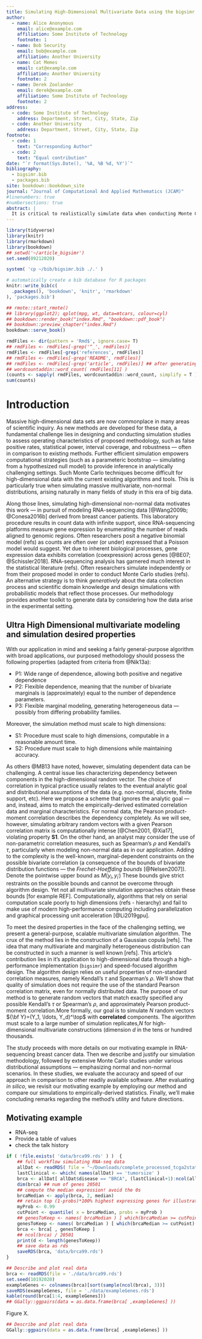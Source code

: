 ```yaml
--- 
title: Simulating High-Dimensional Multivariate Data using the bigsimr R Package
author:
  - name: Alice Anonymous
    email: alice@example.com
    affiliation: Some Institute of Technology
    footnote: 1
  - name: Bob Security
    email: bob@example.com
    affiliation: Another University
  - name: Cat Memes
    email: cat@example.com
    affiliation: Another University
    footnote: 2
  - name: Derek Zoolander
    email: derek@example.com
    affiliation: Some Institute of Technology
    footnote: 2
address:
  - code: Some Institute of Technology
    address: Department, Street, City, State, Zip
  - code: Another University
    address: Department, Street, City, State, Zip
footnote:
  - code: 1
    text: "Corresponding Author"
  - code: 2
    text: "Equal contribution"
date: "`r format(Sys.Date(), '%A, %B %d, %Y')`"
bibliography:
  - bigsimr.bib
  - packages.bib
site: bookdown::bookdown_site
journal: "Journal of Computational And Applied Mathematics (JCAM)"
#linenumbers: true
#numbersections: true
abstract: |
  It is critical to realistically simulate data when conducting Monte Carlo studies and methods. But measurements are often correlated and high dimensional in this era of big data, such as data obtained through high-throughput biomedical experiments. Due to computational complexity and a lack of user-friendly software available to simulate these massive multivariate constructions, researchers often resort to simulation designs that posit independence. This greatly diminishes insights into the empirical operating characteristics of any proposed methodology, such as false positive rates, statistical power, interval coverage, and robustness. This talk introduces the bigsimr R package that provides a general, scaleable procedure to simulate high-dimensional random vectors with given marginal characteristics and dependency measures. We'll describe the functions included in the package, including multi-core and graphical-processing-unit accelerated algorithms to simulate random vectors, estimate correlation matrices, and find close positive semi-definite matrices. Finally, we showcase the power of bigsimr by applying these functions to our motivating dataset --- RNA-sequencing data obtained from breast cancer tumor samples with sample size $n=1212$ patients and dimension $d>1000$.
---
```


<!-- keywords simulation multivariate models high-dimensional data R packages -->

```r
library(tidyverse)
library(knitr)
library(rmarkdown)
library(bookdown)
## setwd('~/article_bigsimr')
set.seed(09212020)
```

```r
system( 'cp ~/bib/bigsimr.bib ./.' )
```

```r
# automatically create a bib database for R packages
knitr::write_bib(c(
  .packages(), 'bookdown', 'knitr', 'rmarkdown'
), 'packages.bib')
```

```r
## rmote::start_rmote()
## library(ggplot2); qplot(mpg, wt, data=mtcars, colour=cyl)
## bookdown::render_book("index.Rmd", "bookdown::pdf_book")
## bookdown::preview_chapter("index.Rmd")
bookdown::serve_book()
```

```r
rmdFiles <- dir(pattern = 'Rmd$', ignore.case= T)
## rmdFiles <- rmdFiles[-grep('^_', rmdFiles)]
rmdFiles <- rmdFiles[-grep('references', rmdFiles)]
## rmdFiles <- rmdFiles[-grep('README', rmdFiles)]
## rmdFiles <- rmdFiles[-grep('article', rmdFiles)] ## after generating a single document
## wordcountaddin::word_count( rmdFiles[11] )
(counts <- sapply( rmdFiles, wordcountaddin::word_count, simplify = T ))
sum(counts)
```

# Introduction

Massive high-dimensional data sets are now commonplace in many areas of scientific inquiry.
As new methods are developed for these data, a fundamental challenge lies in designing and conducting simulation studies to assess operating characteristics of proposed methodology, such as false positive rates, statistical power, interval coverage, and robustness --- often in comparison to existing methods.
Further efficient simulation empowers computational strategies (such as a parameteric bootstrap --- simulating from a hypothesized null model) to provide inference in analytically challenging settings.
Such Monte Carlo techniques become difficult for high-dimensional data with the current existing algorithms and tools.
This is particularly true when simulating massive multivariate, non-normal distributions, arising naturally in many fields of study in this era of big data.

Along those lines, simulating high-dimensional non-normal data motivates this work --- in pursuit of modeling RNA-sequencing data [@Wang2009b; @Conesa2016b] derived from breast cancer patients. 
This laboratory procedure results in count data with infinite support, since RNA-sequencing platforms measure gene expression by enumerating the number of reads aligned to genomic regions. 
Often researchers posit a negative binomial model (refs) as counts are often over (or under) expressed that a Poisson model would suggest. Yet due to inherent biological processes, gene expression data exhibits correlation (coexpression) across genes [@BE07; @Schissler2018]. 
RNA-sequencing analysis has garnered much interest in the statistical literature (refs). 
Often researchers simulate independently or from their proposed model in order to conduct Monte Carlo studies (refs). 
An alternative strategy is to think *generatively* about the data collection process and scientific domain knowledge and design simulations with probabilistic models that reflect those processes.
Our methodology provides another toolkit to generate data by considering how the data arise in the experimental setting.

## Ultra High Dimensional multivariate modeling and simulation desired properties

With our application in mind and seeking a fairly general-purpose algorithm with broad applications, our purposed methodology should possess the following properties (adapted from criteria from @Nik13a):

* P1: Wide range of dependence, allowing both positive and negative dependence
* P2: Flexible dependence, meaning that the number of bivariate marginals is (approximately) equal to the number of dependence parameters.
* P3: Flexible marginal modeling, generating heterogeneous data --- possibly from differing probability families.

Moreover, the simulation method must scale to high dimensions:

* S1: Procedure must scale to high dimensions, computable in a reasonable amount time.
* S2: Procedure must scale to high dimensions while maintaining accuracy.

As others @MB13 have noted, however, simulating dependent data can be challenging. A central issue lies characterizing dependency between components in the high-dimensional random vector. The choice of correlation in typical practice usually relates to the eventual analytic goal and distributional assumptions of the data (e.g. non-normal, discrete, finite support, etc). Here we propose a scheme that ignores the analytic goal --- and, instead, aims to match the empirically-derived estimated correlation data and marginal characteristics. For normal data, the Pearson product-moment correlation describes the dependency completely. As we will see, however, simulating arbitrary random vectors with a given Pearson correlation matrix is computationally intense [@Chen2001, @Xia17], violating property **S1**. On the other hand, an analyst may consider the use of non-parametric correlation measures, such as Spearman's $\rho$ and Kendall's $\tau$, particularly when modeling non-normal data as in our application. Adding to the complexity is the well-known, marginal-dependent constraints on the possible bivariate correlation (a consequence of the bounds of bivariate distribution functions --- the *Frechet-Hoeffding bounds* [@Nelsen2007]). Denote the pointwise upper bound as $M(y_i, y_{i^\prime})$ These bounds give strict restraints on the possible bounds and cannot be overcome through algorithm design. Yet not all multivariate simulation approaches obtain these bounds [for example REF]. Computationally, algorithms that rely on serial computation scale poorly to high dimensions (refs - hierarchy) and fail to make use of modern high-performance computing including parallelization and graphical processing unit acceleration [@Li2019gpu].

To meet the desired properties in the face of the challenging setting, we present a general-purpose, scalable multivariate simulation algorithm. The crux of the method lies in the construction of a Gaussian copula [refs]. The idea that many multivariate and marginally heterogeneous distribution can be constructed in such a manner is well known [refs]. This article's contribution lies in it's application to high-dimensional data through a high-performance implementation (`bigsimr`) and speed-focused algorithm design. The algorithm design relies on useful properties of non-standard correlation measures, namely Kendall's $\tau$ and Spearman's $\rho$. We'll show that quality of simulation does not require the use of the standard Pearson correlation matrix, even for normally distributed data. The purpose of our method is to generate random vectors that match exactly specified any possible Kendall's $\tau$ or Spearman's $\rho$, and approximately Pearson product-moment correlation.More formally, our goal is to simulate $N$ random vectors ${\bf Y}=(Y_1, \ldots, Y_d)^\top$ with **correlated** components.
The algorithm must scale to a large number of simulation replicates,$N$ for high-dimensional multivariate constructions (dimension $d$ in the tens or hundred thousands.

The study proceeds with more details on our motivating example in RNA-sequencing breast cancer data. Then we describe and justify our simulation methodology, followed by extensive Monte Carlo studies under various distributional assumptions --- emphasizing normal and non-normal scenarios. In these studies, we evaluate the accuracy and speed of our approach in comparison to other readily available software. After evaluating *in silico*, we revisit our motivating
example by employing our method and compare our simulations to empirically-derived statistics. Finally, we'll make concluding remarks regarding the method's utility and future directions.


## Motivating example

- RNA-seq
- Provide a table of values
- check the talk history


```r
if ( !file.exists( 'data/brca99.rds' ) )  {
    ## full workflow simulating RNA-seq data
    allDat <- readRDS( file = "~/Downloads/complete_processed_tcga2stat_RNASeq2_with_clinical.rds" )
    lastClinical <- which( names(allDat) == 'tumorsize' )
    brca <- allDat[ allDat$disease == "BRCA", (lastClinical+1):ncol(allDat) ]
    dim(brca) ## num of genes 20501
    ## compute the median expression! avoid the 0s
    brcaMedian <- apply(brca, 2, median)
    ## retain top (1-probs)*100% highest expressing genes for illustration
    myProb <- 0.99
    cutPoint <- quantile( x = brcaMedian, probs = myProb )
    ## genesToKeep <- names( brcaMedian ) [ which(brcaMedian >= cutPoint) ]
    genesToKeep <- names( brcaMedian ) [ which(brcaMedian >= cutPoint) ]
    brca <- brca[ , genesToKeep ]
    ## ncol(brca) / 20501
    print(d <- length(genesToKeep))
    ## save data as rds
    saveRDS(brca, 'data/brca99.rds')
}
```

```r
## Describe and plot real data
brca <- readRDS(file = './data/brca99.rds')
set.seed(10192020)
exampleGenes <- colnames(brca)[sort(sample(ncol(brca), 3))]
saveRDS(exampleGenes, file = './data/exampleGenes.rds')
kable(round(brca[1:4, exampleGenes]))
## GGally::ggpairs(data = as.data.frame(brca[ ,exampleGenes] ))
```

Figure X.

```r
## Describe and plot real data
GGally::ggpairs(data = as.data.frame(brca[ ,exampleGenes] ))
```
